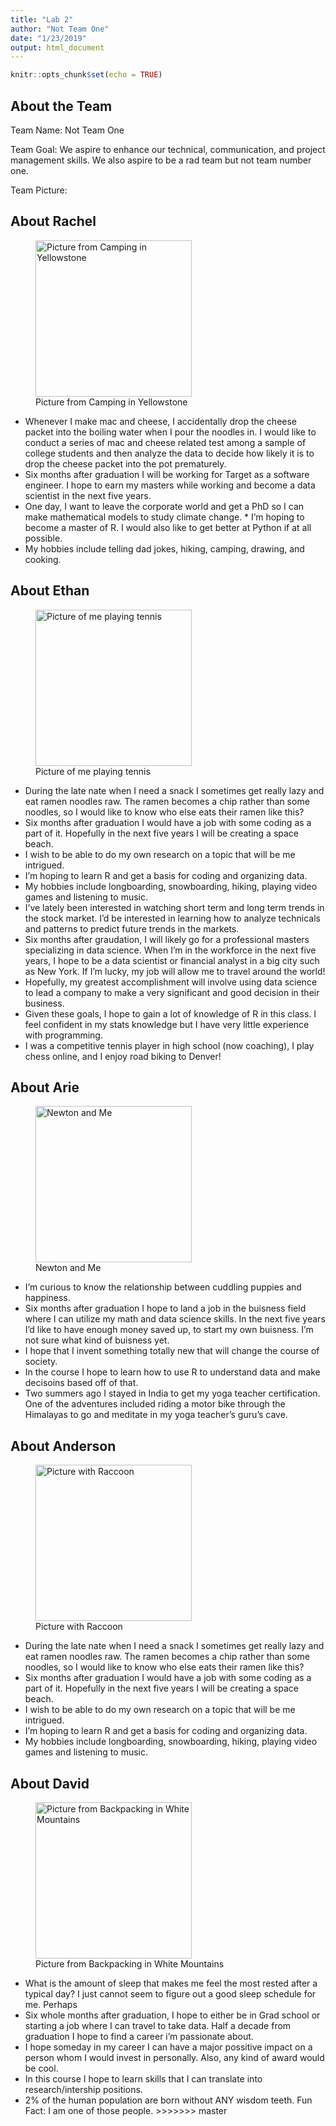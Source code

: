 ```yaml
---
title: "Lab 2"
author: "Not Team One"
date: "1/23/2019"
output: html_document
---
```


```r
knitr::opts_chunk$set(echo = TRUE)
```

## About the Team

Team Name: Not Team One

Team Goal: We aspire to enhance our technical, communication, and project management skills. We also aspire to be a rad team but not team number one. 

Team Picture: 

## About Rachel

![Picture from Camping in Yellowstone](images/RachelM.jpeg){width=250px}

* Whenever I make mac and cheese, I accidentally drop the cheese packet into the boiling water when I pour the noodles in. I would like to conduct a series of mac and cheese related test among a sample of college students and then analyze the data to decide how likely it is to drop the cheese packet into the pot prematurely.  
* Six months after graduation I will be working for Target as a software engineer. I hope to earn my masters while working and become a data scientist in the next five years.
* One day, I want to leave the corporate world and get a PhD so I can make mathematical models to study climate change. * I'm hoping to become a master of R. I would also like to get better at Python if at all possible. 
* My hobbies include telling dad jokes, hiking, camping, drawing, and cooking. 

## About Ethan

![Picture of me playing tennis](images/IMG_1929.JPG){width=250px}

* During the late nate when I need a snack I sometimes get really lazy and eat ramen noodles raw. The ramen becomes a chip rather than some noodles, so I would like to know who else eats their ramen like this?
* Six months after graduation I would have a job with some coding as a part of it. Hopefully in the next five years I will be creating a space beach.
* I wish to be able to do my own research on a topic that will be me intrigued.
* I'm hoping to learn R and get a basis for coding and organizing data.
* My hobbies include longboarding, snowboarding, hiking, playing video games and listening to music.
*  I've lately been interested in watching short term and long term trends in the stock market.  I'd be interested in learning how to analyze technicals and patterns to predict future trends in the markets.
* Six months after graudation, I will likely go for a professional masters specializing in data science.  When I'm in the workforce in the next five years, I hope to be a data scientist or financial analyst in a big city such as New York.  If I'm lucky, my job will allow me to travel around the world!
* Hopefully, my greatest accomplishment will involve using data science to lead a company to make a very significant and good decision in their business.
* Given these goals, I hope to gain a lot of knowledge of R in this class.  I feel confident in my stats knowledge but I have very little experience with programming.
* I was a competitive tennis player in high school (now coaching), I play chess online, and I enjoy road biking to Denver!


## About Arie

![Newton and Me](images/IMG_1137.jpg){width=250px}

* I'm curious to know the relationship between cuddling puppies and happiness.
* Six months after graduation I hope to land a job in the buisness field where I can utilize my math and data science skills. In the next five years I'd like to have enough money saved up, to start my own buisness. I'm not sure what kind of buisness yet.
* I hope that I invent something totally new that will change the course of society.
* In the course I hope to learn how to use R to understand data and make decisoins based off of that.
* Two summers ago I stayed in India to get my yoga teacher certification. One of the adventures included riding a motor bike through the Himalayas to go and meditate in my yoga teacher's guru's cave.

## About Anderson

![Picture with Raccoon](images/image1.jpeg){width=250px}

* During the late nate when I need a snack I sometimes get really lazy and eat ramen noodles raw. The ramen becomes a chip rather than some noodles, so I would like to know who else eats their ramen like this?
* Six months after graduation I would have a job with some coding as a part of it. Hopefully in the next five years I will be creating a space beach.
* I wish to be able to do my own research on a topic that will be me intrigued.
* I'm hoping to learn R and get a basis for coding and organizing data.
* My hobbies include longboarding, snowboarding, hiking, playing video games and listening to music.


## About David

![Picture from Backpacking in White Mountains](images/Stat pic sausage.jpg){width=250px}

* What is the amount of sleep that makes me feel the most rested after a typical day? I just cannot seem to figure out a good sleep schedule for me. Perhaps
* Six whole months after graduation, I hope to either be in Grad school or starting a job where I can travel to take data. Half a decade from graduation I hope to find a career i'm passionate about.
* I hope someday in my career I can have a major possitive impact on a person whom I would invest in personally. Also, any kind of award would be cool.
* In this course I hope to learn skills that I can translate into research/intership positions. 
* 2% of the human population are born without ANY wisdom teeth. Fun Fact: I am one of those people.
>>>>>>> master